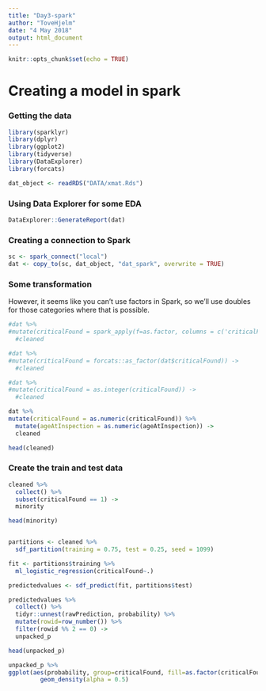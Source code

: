 ```yaml
---
title: "Day3-spark"
author: "ToveHjelm"
date: "4 May 2018"
output: html_document
---
```


```r
knitr::opts_chunk$set(echo = TRUE)
```

# Creating a model in spark

### Getting the data

```r
library(sparklyr)
library(dplyr)
library(ggplot2)
library(tidyverse)
library(DataExplorer)
library(forcats)

dat_object <- readRDS("DATA/xmat.Rds")


```

### Using Data Explorer for some EDA

```r
DataExplorer::GenerateReport(dat)
```
### Creating a connection to Spark
```r
sc <- spark_connect("local")
dat <- copy_to(sc, dat_object, "dat_spark", overwrite = TRUE)  
```

### Some transformation
However, it seems like you can't use factors in Spark, so we'll use doubles for those categories where that is possible. 

```r
#dat %>% 
#mutate(criticalFound = spark_apply(f=as.factor, columns = c('criticalFound'))) ->
  #cleaned

#dat %>% 
#mutate(criticalFound = forcats::as_factor(dat$criticalFound)) ->
  #cleaned

#dat %>% 
#mutate(criticalFound = as.integer(criticalFound)) ->
  #cleaned

dat %>% 
mutate(criticalFound = as.numeric(criticalFound)) %>% 
  mutate(ageAtInspection = as.numeric(ageAtInspection)) ->
  cleaned

head(cleaned)

```

### Create the train and test data

```r

cleaned %>% 
  collect() %>% 
  subset(criticalFound == 1) ->
  minority

head(minority)


partitions <- cleaned %>%
  sdf_partition(training = 0.75, test = 0.25, seed = 1099)

fit <- partitions$training %>%
  ml_logistic_regression(criticalFound~.)

predictedvalues <- sdf_predict(fit, partitions$test)

predictedvalues %>% 
  collect() %>% 
  tidyr::unnest(rawPrediction, probability) %>% 
  mutate(rowid=row_number()) %>% 
  filter(rowid %% 2 == 0) ->
  unpacked_p

head(unpacked_p)

unpacked_p %>% 
ggplot(aes(probability, group=criticalFound, fill=as.factor(criticalFound))) +
         geom_density(alpha = 0.5)


```


```r

```

